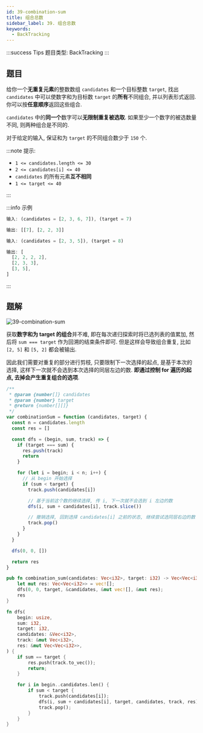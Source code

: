 ```yaml
---
id: 39-combination-sum
title: 组合总数
sidebar_label: 39. 组合总数
keywords:
  - BackTracking
---
```


:::success Tips
题目类型: BackTracking
:::

## 题目

给你一个**无重复元素**的整数数组 `candidates` 和一个目标整数 `target`, 找出 `candidates` 中可以使数字和为目标数 `target` 的**所有**不同组合, 并以列表形式返回. 你可以按**任意顺序**返回这些组合.

`candidates` 中的**同一个**数字可以**无限制重复被选取**. 如果至少一个数字的被选数量不同, 则两种组合是不同的.

对于给定的输入, 保证和为 `target` 的不同组合数少于 `150` 个.

:::note 提示:

- `1 <= candidates.length <= 30`
- `2 <= candidates[i] <= 40`
- `candidates` 的所有元素**互不相同**
- `1 <= target <= 40`

:::

:::info 示例

```ts
输入: (candidates = [2, 3, 6, 7]), (target = 7)

输出: [[7], [2, 2, 3]]
```

```ts
输入: (candidates = [2, 3, 5]), (target = 8)

输出: [
  [2, 2, 2, 2],
  [2, 3, 3],
  [3, 5],
]
```

:::

## 题解

![39-combination-sum](../../static/img/39-combination-sum.png)

获取**数字和为 target 的组合**并不难, 即在每次递归探索时将已选列表的值累加, 然后将 `sum === target` 作为回溯的结束条件即可. 但是这样会导致组合重复, 比如 `[2, 5]` 和 `[5, 2]` 都会被输出.

因此我们需要对重复的部分进行剪枝, 只要限制下一次选择的起点, 是基于本次的选择, 这样下一次就不会选到本次选择的同层左边的数.
**即通过控制 for 遍历的起点, 去掉会产生重复组合的选项**.


<Tabs>
  <TabItem value="JavaScript" label="JavaScript" default>

```js
/**
 * @param {number[]} candidates
 * @param {number} target
 * @return {number[][]}
 */
var combinationSum = function (candidates, target) {
  const n = candidates.length
  const res = []

  const dfs = (begin, sum, track) => {
    if (target === sum) {
      res.push(track)
      return
    }

    for (let i = begin; i < n; i++) {
      // 从 begin 开始选择
      if (sum < target) {
        track.push(candidates[i])

        // 基于当前这个数的继续选择, 传 i, 下一次就不会选到 i 左边的数
        dfs(i, sum + candidates[i], track.slice())

        // 撤销选择, 回到选择 candidates[i] 之前的状态, 继续尝试选同层右边的数
        track.pop()
      }
    }
  }

  dfs(0, 0, [])

  return res
}
```

</TabItem>
<TabItem value="Rust" label="Rust">

```rust
pub fn combination_sum(candidates: Vec<i32>, target: i32) -> Vec<Vec<i32>> {
    let mut res: Vec<Vec<i32>> = vec![];
    dfs(0, 0, target, &candidates, &mut vec![], &mut res);
    res
}

fn dfs(
    begin: usize,
    sum: i32,
    target: i32,
    candidates: &Vec<i32>,
    track: &mut Vec<i32>,
    res: &mut Vec<Vec<i32>>,
) {
    if sum == target {
        res.push(track.to_vec());
        return;
    }

    for i in begin..candidates.len() {
        if sum < target {
            track.push(candidates[i]);
            dfs(i, sum + candidates[i], target, candidates, track, res);
            track.pop();
        }
    }
}

```

</TabItem>
</Tabs>
